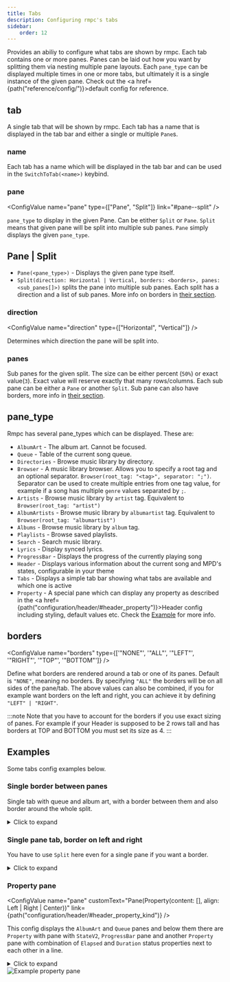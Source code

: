 ```yaml
---
title: Tabs
description: Configuring rmpc's tabs
sidebar:
    order: 12
---
```



<ConfigValue name="tabs" customText="<tab[]>" />

Provides an abiliy to configure what tabs are shown by rmpc. Each tab contains one or more panes. Panes
can be laid out how you want by splitting them via nesting multiple pane layouts. Each `pane_type` can be
displayed multiple times in one or more tabs, but ultimately it is a single instance of the given pane.
Check out the <a href={path("reference/config/")}>default config</a> for reference.

## tab

<ConfigValue name="tab" customText='(name: "<string>", pane: Pane | Split)' />

A single tab that will be shown by rmpc. Each tab has a name that is displayed in the tab bar and either a single or multiple `Pane`s.

### name

<ConfigValue name="name" type="string" />

Each tab has a name which will be displayed in the tab bar and can be used in the `SwitchToTab(<name>)` keybind.

### pane

<ConfigValue name="pane" type={["Pane", "Split"]} link="#pane--split" />

`pane_type` to display in the given Pane. Can be etither `Split` or `Pane`. `Split` means that given pane will be split
into multiple sub panes. `Pane` simply displays the given `pane_type`.

## Pane | Split

- `Pane(<pane_type>)` - Displays the given pane type itself.
- `Split(direction: Horizontal | Vertical, borders: <borders>, panes: <sub_panes[]>)` splits the pane into multiple sub panes. Each split has
  a direction and a list of sub panes. More info on borders in [their section](#borders).

### direction

<ConfigValue name="direction" type={["Horizontal", "Vertical"]} />

Determines which direction the pane will be split into.

### panes

<ConfigValue name="panes" customText="(size: '50%', borders: <borders>, pane: Split() | Pane(<pane_type>)" />

Sub panes for the given split. The size can be either percent (`50%`) or exact value(`3`). Exact value will reserve exactly that many rows/columns.
Each sub pane can be either a `Pane` or another `Split`. Sub pane can also have borders, more info in [their section](#borders).

## pane_type

Rmpc has several pane_types which can be displayed. These are:

- `AlbumArt` - The album art. Cannot be focused.
- `Queue` - Table of the current song queue.
- `Directories` - Browse music library by directory.
- `Browser` - A music library browser. Allows you to specify a root tag and an optional separator. `Browser(root_tag: "<tag>", separator: ";")`.
  Separator can be used to create multiple entries from one tag value, for example if a song has multiple `genre` values separated by `;`.
- `Artists` - Browse music library by `artist` tag. Equivalent to `Browser(root_tag: "artist")`
- `AlbumArtists` - Browse music library by `albumartist` tag. Equivalent to `Browser(root_tag: "albumartist")`
- `Albums` - Browse music library by `album` tag.
- `Playlists` - Browse saved playlists.
- `Search` - Search music library.
- `Lyrics` - Display synced lyrics.
- `ProgressBar` - Displays the progress of the currently playing song
- `Header` - Displays various information about the current song and MPD's states, configurable in your theme
- `Tabs` - Displays a simple tab bar showing what tabs are available and which one is active
- `Property` - A special pane which can display any property as described in the <a href={path("configuration/header/#header_property")}>Header config</a>
  including styling, default values etc. Check the [Example](#property-pane) for more info.

## borders

<ConfigValue name="borders" type={['"NONE"', '"ALL"', '"LEFT"', '"RIGHT"', '"TOP"', '"BOTTOM"']} />

Define what borders are rendered around a tab or one of its panes. Default is `"NONE"`, meaning no borders.
By specifying `"ALL"` the borders will be on all sides of the pane/tab. The above values can also be combined,
if you for example want borders on the left and right, you can achieve it by defining `"LEFT" | "RIGHT"`.

:::note
Note that you have to account for the borders if you use exact sizing of panes. For example if your Header
is supposed to be 2 rows tall and has borders at TOP and BOTTOM you must set its size as 4.
:::

## Examples

Some tabs config examples below.

### Single border between panes

Single tab with queue and album art, with a border between them and also border around the whole split.

<details>

<summary>Click to expand</summary>

```rust
tabs: [
    (
        name: "Queue",
        pane: Split(
            direction: Horizontal,
            borders: "ALL",
            panes: [
                (
                    size: "40%",
                    borders: "RIGHT",
                    pane: Pane(AlbumArt),
                ),
                (
                    size: "60%",
                    pane: Pane(Queue),
                ),
            ],
        ),
    ),
],
```

</details>

### Single pane tab, border on left and right

You have to use `Split` here even for a single pane if you want a border.

<details>

<summary>Click to expand</summary>

```rust
tabs: [
    (
        name: "Tab",
        pane: Split(
            direction: Horizontal,
            borders: "LEFT | RIGHT",
            panes: [
                (
                    size: "100%",
                    pane: Pane(Queue),
                ),
            ],
        ),
    ),
],
```

</details>

### Property pane

<ConfigValue
    name="pane"
    customText="Pane(Property(content: <property>[], align: Left | Right | Center))"
    link={path("configuration/header/#header_property_kind")}
/>

This config displays the `AlbumArt` and `Queue` panes and below them there are `Property` with pane with `StateV2`, `ProgressBar` pane and
another `Property` pane with combination of `Elapsed` and `Duration` status properties next to each other in a line.

<details>

<summary>Click to expand</summary>

```rust
tabs: [
    (
        name: "Test",
        pane: Split(
            direction: Vertical,
            panes: [
                (
                    size: "100%",
                    borders: "ALL",
                    pane: Split(
                        borders: "ALL",
                        direction: Horizontal,
                        panes: [
                            (
                                size: "40%",
                                borders: "RIGHT",
                                pane: Pane(AlbumArt),
                            ),
                            (
                                size: "60%",
                                pane: Pane(Queue),
                            ),
                        ],
                    ),
                ),
                (
                    size: "3",
                    borders: "ALL",
                    pane: Split(
                        direction: Horizontal,
                        panes: [
                            (
                                pane: Pane(Property(content: [(kind: Property(Status(StateV2())))], align: Left)),
                                size: "10",
                            ),
                            (
                                size: "100%",
                                pane: Pane(ProgressBar),
                            ),
                            (
                                size: "25",
                                pane: Pane(Property(
                                    content: [
                                        (kind: Property(Status(Elapsed))),
                                        (kind: Text(" / ")),
                                        (kind: Property(Status(Duration))),
                                        (kind: Group([
                                            (kind: Text(" (")),
                                            (kind: Property(Status(Bitrate))),
                                            (kind: Text(" kbps)")),
                                        ])),
                                    ], align: Right,
                                )),
                            ),
                        ]
                    ),
                ),
            ],
        ),
    ),
],
```

</details>

<Image src={example_property_pane} width={800} alt="Example property pane" />
